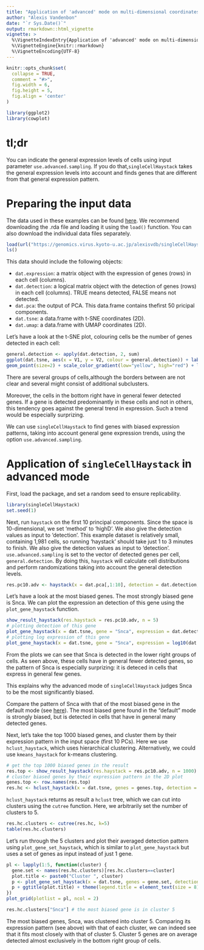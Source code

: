 ```yaml
---
title: "Application of 'advanced' mode on multi-dimensional coordinates"
author: "Alexis Vandenbon"
date: "`r Sys.Date()`"
output: rmarkdown::html_vignette
vignette: >
  %\VignetteIndexEntry{Application of 'advanced' mode on multi-dimensional coordinates}
  %\VignetteEngine{knitr::rmarkdown}
  %\VignetteEncoding{UTF-8}
---
```


```r
knitr::opts_chunk$set(
  collapse = TRUE,
  comment = "#>",
  fig.width = 6,
  fig.height = 5,
  fig.align = 'center'
)

library(ggplot2)
library(cowplot)
```

# tl;dr

You can indicate the general expression levels of cells using input parameter `use.advanced.sampling`. If you do that,`singleCellHaystack` takes the general expression levels into account and finds genes that are different from that general expression pattern.

# Preparing the input data

The data used in these examples can be found [here](https://genomics.virus.kyoto-u.ac.jp/alexisvdb/singleCellHaystack/). We recommend downloading the .rda file and loading it using the `load()` function. You can also download the individual data files separately.

```r
load(url("https://genomics.virus.kyoto-u.ac.jp/alexisvdb/singleCellHaystack/tabula_muris_marrow_P7_2.rda"))
ls()
```

This data should include the following objects:

- `dat.expression`: a matrix object with the expression of genes (rows) in each cell (columns).
- `dat.detection`:  a logical matrix object with the detection of genes (rows) in each cell (columns). TRUE means detected, FALSE means not detected.
- `dat.pca`:        the output of PCA. This data.frame contains thefirst 50 pricipal components.
- `dat.tsne`:       a data.frame with t-SNE coordinates (2D).
- `dat.umap`:       a data.frame with UMAP coordinates (2D).

Let's have a look at the t-SNE plot, colouring cells be the number of genes detected in each cell:

```r
general.detection <- apply(dat.detection, 2, sum)
ggplot(dat.tsne, aes(x = V1, y = V2, colour = general.detection)) + labs(x = "t-SNE1", y = "t-SNE2") + 
geom_point(size=2) + scale_color_gradient(low="yellow", high="red") + labs(color = "Det. genes")
```
There are several groups of cells,although the borders between are not clear and several might consist of additional subclusters.

Moreover, the cells in the bottom right have in general fewer detected genes. If a gene is detected predominantly in these cells and not in others, this tendency goes against the general trend in expression. Such a trend would be especially surprizing.

We can use `singleCellHaystack` to find genes with biased expression patterns, taking into account general gene expression trends, using the option `use.advanced.sampling`.

# Application of `singleCellHaystack` in advanced mode

First, load the package, and set a random seed to ensure replicability.

```r
library(singleCellHaystack)
set.seed(1)
```

Next, run `haystack` on the first 10 principal components. Since the space is 10-dimensional, we set 'method' to 'highD'. We also give the detection values as input to 'detection'. This example dataset is relatively small, containing 1,981 cells, so running 'haystack' should take just 1 to 3 minutes to finish. We also give the detection values as input to 'detection'. `use.advanced.sampling` is set to the vector of detected genes per cell, `general.detection`. By doing this, `haystack` will calculate cell distributions and perform randomizations taking into account the general detection levels.

```r
res.pc10.adv <- haystack(x = dat.pca[,1:10], detection = dat.detection, method = "highD", use.advanced.sampling = general.detection)
```

Let's have a look at the most biased genes. The most strongly biased gene is Snca. We can plot the expression an detection of this gene using the `plot_gene_haystack` function.

```r
show_result_haystack(res.haystack = res.pc10.adv, n = 5)
# plotting detection of this gene
plot_gene_haystack(x = dat.tsne, gene = "Snca", expression = dat.detection)
# plotting log expression of this gene
plot_gene_haystack(x = dat.tsne, gene = "Snca", expression = log10(dat.expression)) 
```

From the plots we can see that Snca is detected in the lower right groups of cells. As seen above, these cells have in general fewer detected genes, so the pattern of Snca is especially surprizing: it is deteced in cells that express in general few genes.

This explains why the advanced mode of `singleCellHaystack` judges Snca to be the most significantly biased.

Compare the pattern of Snca with that of the most biased gene in the default mode (see [here](articles/examplehighD_default.html)). The most biased gene found in the "default" mode is strongly biased, but is detected in cells that have in general many detected genes.

Next, let's take the top 1000 biased genes, and cluster them by their expression pattern in the input space (first 10 PCs). Here we use `hclust_haystack`, which uses hierarchical clustering. Alternatively, we could use `kmeans_haystack` for k-means clustering.

```r
# get the top 1000 biased genes in the result
res.top <- show_result_haystack(res.haystack = res.pc10.adv, n = 1000)
# cluster biased genes by their expression pattern in the 2D plot
genes.top <- row.names(res.top)
res.hc <- hclust_haystack(x = dat.tsne, genes = genes.top, detection = dat.detection)
```

`hclust_haystack` returns as result a `hclust` tree, which we can cut into clusters using the `cutree` function. Here, we arbitrarily set the number of clusters to 5.

```r
res.hc.clusters <- cutree(res.hc, k=5)
table(res.hc.clusters)
``` 

Let's run through the 5 clusters and plot their averaged detection pattern using `plot_gene_set_haystack`, which is similar to `plot_gene_haystack` but uses a set of genes as input instead of just 1 gene. 

```r
pl <- lapply(1:5, function(cluster) {
  gene.set <- names(res.hc.clusters)[res.hc.clusters==cluster]
  plot.title <- paste0("Cluster ", cluster)
  p <- plot_gene_set_haystack(x = dat.tsne, genes = gene.set, detection = dat.detection)
  p + ggtitle(plot.title) + theme(legend.title = element_text(size = 8))
})
plot_grid(plotlist = pl, ncol = 2)
```

```r
res.hc.clusters["Snca"] # the most biased gene is in cluster 5
```
The most biased genes, Snca, was clustered into cluster 5. Comparing its expression pattern (see above) with that of each cluster, we can indeed see that it fits most closely with that of cluster 5. Cluster 5 genes are on average detected almost exclusively in the bottom right group of cells.

